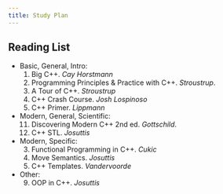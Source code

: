 ```yaml
---
title: Study Plan
---
```


## 

## Reading List

* Basic, General, Intro: 
    1. Big C++. *Cay Horstmann*
    6. Programming Principles & Practice with C++. *Stroustrup*. 
    5. A Tour of C++. *Stroustrup*
    1. C++ Crash Course. *Josh Lospinoso*
    7. C++ Primer. *Lippmann*
* Modern, General, Scientific: 
    11. Discovering Modern C++ 2nd ed. *Gottschild*.
    10. C++ STL. *Josuttis*
* Modern, Specific:
    3. Functional Programming in C++. *Cukic*
    4. Move Semantics. *Josuttis*
    8. C++ Templates. *Vandervoorde* 
* Other: 
    9. OOP in C++. *Josuttis*